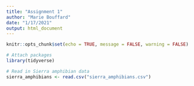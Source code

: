 ```yaml
---
title: "Assignment 1"
author: "Marie Bouffard"
date: "1/17/2021"
output: html_document
---
```


```r
knitr::opts_chunk$set(echo = TRUE, message = FALSE, warning = FALSE)

```

```r

# Attach packages
library(tidyverse)

# Read in Sierra amphibian data
sierra_amphibians <- read.csv("sierra_amphibians.csv")

```

